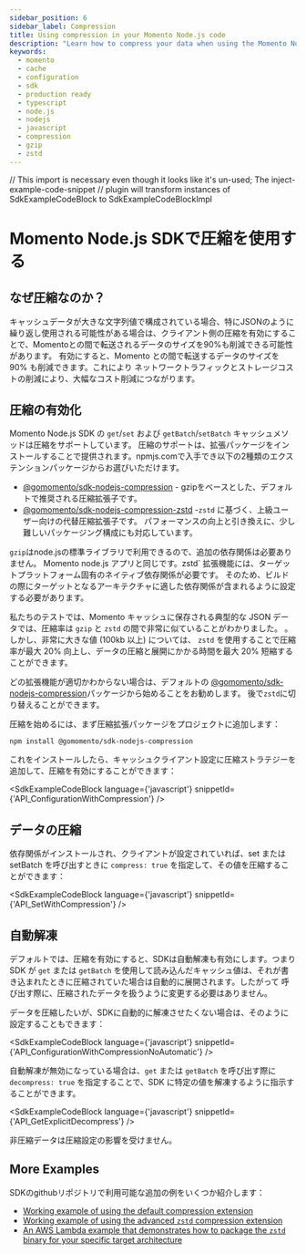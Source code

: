```yaml
---
sidebar_position: 6
sidebar_label: Compression
title: Using compression in your Momento Node.js code
description: "Learn how to compress your data when using the Momento Node.js SDK"
keywords:
  - momento
  - cache
  - configuration
  - sdk
  - production ready
  - typescript
  - node.js
  - nodejs
  - javascript
  - compression
  - gzip
  - zstd
---
```


// This import is necessary even though it looks like it's un-used; The inject-example-code-snippet
// plugin will transform instances of SdkExampleCodeBlock to SdkExampleCodeBlockImpl

# Momento Node.js SDKで圧縮を使用する

## なぜ圧縮なのか？

キャッシュデータが大きな文字列値で構成されている場合、特にJSONのように繰り返し使用される可能性がある場合は、クライアント側の圧縮を有効にすることで、Momentoとの間で転送されるデータのサイズを90%も削減できる可能性があります。
有効にすると、Momento との間で転送するデータのサイズを 90% も削減できます。これにより
ネットワークトラフィックとストレージコストの削減により、大幅なコスト削減につながります。

## 圧縮の有効化

Momento Node.js SDK の `get`/`set` および `getBatch`/`setBatch` キャッシュメソッドは圧縮をサポートしています。
圧縮のサポートは、拡張パッケージをインストールすることで提供されます。npmjs.comで入手でき以下の2種類のエクステンションパッケージからお選びいただけます。

- [@gomomento/sdk-nodejs-compression](https://www.npmjs.com/package/@gomomento/sdk-nodejs-compression) - gzipをベースとした、デフォルトで推奨される圧縮拡張子です。
- [@gomomento/sdk-nodejs-compression-zstd](https://www.npmjs.com/package/@gomomento/sdk-nodejs-compression-zstd) -`zstd` に基づく、上級ユーザー向けの代替圧縮拡張子です。
  パフォーマンスの向上と引き換えに、少し難しいパッケージング構成にも対応しています。

`gzip`はnode.jsの標準ライブラリで利用できるので、追加の依存関係は必要ありません。
Momento node.js アプリと同じです。zstd` 拡張機能には、ターゲットプラットフォーム固有のネイティブ依存関係が必要です。
そのため、ビルドの際にターゲットとなるアーキテクチャに適した依存関係が含まれるように設定する必要があります。

私たちのテストでは、Momento キャッシュに保存される典型的な JSON データでは、圧縮率は `gzip` と `zstd` の間で非常に似ていることがわかりました。
。しかし、非常に大きな値 (100kb 以上) については、 `zstd` を使用することで圧縮率が最大 20% 向上し、データの圧縮と展開にかかる時間を最大 20% 短縮することができます。

どの拡張機能が適切かわからない場合は、デフォルトの
[@gomomento/sdk-nodejs-compression](https://www.npmjs.com/package/@gomomento/sdk-nodejs-compression)パッケージから始めることをお勧めします。
後で`zstd`に切り替えることができます。

圧縮を始めるには、まず圧縮拡張パッケージをプロジェクトに追加します：

```cli
npm install @gomomento/sdk-nodejs-compression
```

これをインストールしたら、キャッシュクライアント設定に圧縮ストラテジーを追加して、圧縮を有効にすることができます：

<SdkExampleCodeBlock language={'javascript'} snippetId={'API_ConfigurationWithCompression'} />

## データの圧縮

依存関係がインストールされ、クライアントが設定されていれば、set または setBatch を呼び出すときに `compress: true` を指定して、その値を圧縮することができます：

<SdkExampleCodeBlock language={'javascript'} snippetId={'API_SetWithCompression'} />

## 自動解凍

デフォルトでは、圧縮を有効にすると、SDKは自動解凍も有効にします。つまり
SDK が `get` または `getBatch` を使用して読み込んだキャッシュ値は、それが書き込まれたときに圧縮されていた場合は自動的に展開されます。したがって
呼び出す際に、圧縮されたデータを扱うように変更する必要はありません。

データを圧縮したいが、SDKに自動的に解凍させたくない場合は、そのように設定することもできます：

<SdkExampleCodeBlock language={'javascript'} snippetId={'API_ConfigurationWithCompressionNoAutomatic'} />

自動解凍が無効になっている場合は、`get` または `getBatch` を呼び出す際に `decompress: true` を指定することで、SDK に特定の値を解凍するように指示することができます。

<SdkExampleCodeBlock language={'javascript'} snippetId={'API_GetExplicitDecompress'} />

非圧縮データは圧縮設定の影響を受けません。

## More Examples

SDKのgithubリポジトリで利用可能な追加の例をいくつか紹介します：

- [Working example of using the default compression extension](https://github.com/momentohq/client-sdk-javascript/blob/main/examples/nodejs/compression)
- [Working example of using the advanced `zstd` compression extension](https://github.com/momentohq/client-sdk-javascript/blob/main/examples/nodejs/compression-zstd)
- [An AWS Lambda example that demonstrates how to package the `zstd` binary for your specific target architecture](https://github.com/momentohq/client-sdk-javascript/blob/main/examples/nodejs/aws/lambda-examples/advanced-compression)
